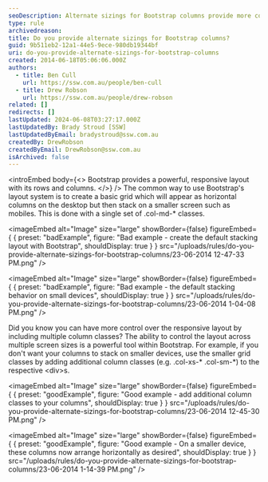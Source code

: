 ```yaml
---
seoDescription: Alternate sizings for Bootstrap columns provide more control over responsive layouts, allowing customization of stacking behavior across various screen sizes.
type: rule
archivedreason:
title: Do you provide alternate sizings for Bootstrap columns?
guid: 9b511eb2-12a1-44e5-9ece-980db19344bf
uri: do-you-provide-alternate-sizings-for-bootstrap-columns
created: 2014-06-18T05:06:06.000Z
authors:
  - title: Ben Cull
    url: https://ssw.com.au/people/ben-cull
  - title: Drew Robson
    url: https://ssw.com.au/people/drew-robson
related: []
redirects: []
lastUpdated: 2024-06-08T03:27:17.000Z
lastUpdatedBy: Brady Stroud [SSW]
lastUpdatedByEmail: bradystroud@ssw.com.au
createdBy: DrewRobson
createdByEmail: DrewRobson@ssw.com.au
isArchived: false
---
```


<introEmbed
  body={<>
Bootstrap provides a powerful, responsive layout with its rows and columns.
  </>}
/>
The common way to use Bootstrap's layout system is to create a basic grid which will appear as horizontal columns on the desktop but then stack on a smaller screen such as mobiles. This is done with a single set of .col-md-\* classes.

<imageEmbed
  alt="Image"
  size="large"
  showBorder={false}
  figureEmbed={ {
    preset: "badExample",
    figure: "Bad example - create the default stacking layout with Bootstrap",
    shouldDisplay: true
  } }
  src="/uploads/rules/do-you-provide-alternate-sizings-for-bootstrap-columns/23-06-2014 12-47-33 PM.png"
/>

<imageEmbed
  alt="Image"
  size="large"
  showBorder={false}
  figureEmbed={ {
    preset: "badExample",
    figure: "Bad example - the default stacking behavior on small devices",
    shouldDisplay: true
  } }
  src="/uploads/rules/do-you-provide-alternate-sizings-for-bootstrap-columns/23-06-2014 1-04-08 PM.png"
/>

Did you know you can have more control over the responsive layout by including multiple column classes? The ability to control the layout across multiple screen sizes is a powerful tool within Bootstrap. For example, if you don't want your columns to stack on smaller devices, use the smaller grid classes by adding additional column classes (e.g. .col-xs-\* .col-sm-\*) to the respective &lt;div&gt;s.

<imageEmbed
  alt="Image"
  size="large"
  showBorder={false}
  figureEmbed={ {
    preset: "goodExample",
    figure: "Good example - add additional column classes to your columns",
    shouldDisplay: true
  } }
  src="/uploads/rules/do-you-provide-alternate-sizings-for-bootstrap-columns/23-06-2014 12-45-30 PM.png"
/>

<imageEmbed
  alt="Image"
  size="large"
  showBorder={false}
  figureEmbed={ {
    preset: "goodExample",
    figure: "Good example - On a smaller device, these columns now arrange horizontally as desired",
    shouldDisplay: true
  } }
  src="/uploads/rules/do-you-provide-alternate-sizings-for-bootstrap-columns/23-06-2014 1-14-39 PM.png"
/>
